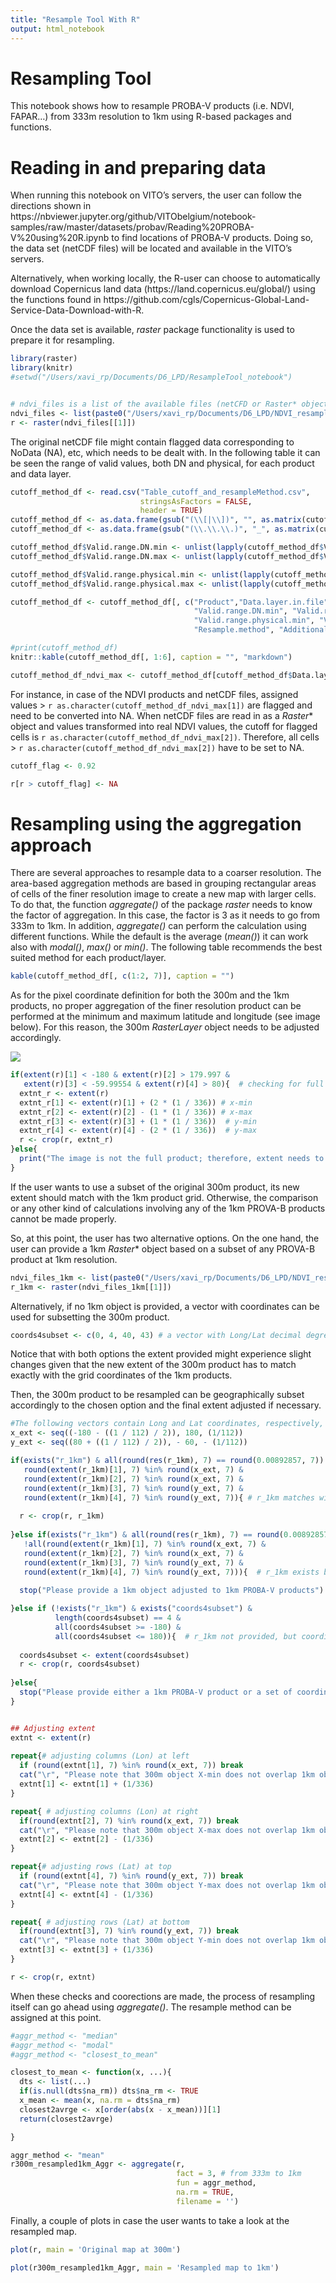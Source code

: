 ```yaml
---
title: "Resample Tool With R"
output: html_notebook
---
```


# Resampling Tool

This notebook shows how to resample PROBA-V products (i.e. NDVI, FAPAR...) from 333m resolution to 1km using R-based packages and functions.


# Reading in and preparing data 

When running this notebook on VITO’s servers, the user can follow the directions shown in 
https://nbviewer.jupyter.org/github/VITObelgium/notebook-samples/raw/master/datasets/probav/Reading%20PROBA-V%20using%20R.ipynb to find locations of PROBA-V products. Doing so, the data set (netCDF files) will be located and available in the VITO's servers.

Alternatively, when working locally, the R-user can choose to automatically download Copernicus land data (https://land.copernicus.eu/global/) using the functions found in https://github.com/cgls/Copernicus-Global-Land-Service-Data-Download-with-R. 

Once the data set is available, *raster* package functionality is used to prepare it for resampling. 

```r
library(raster)
library(knitr)
#setwd("/Users/xavi_rp/Documents/D6_LPD/ResampleTool_notebook")


# ndvi_files is a list of the available files (netCFD or Raster* objects)
ndvi_files <- list(paste0("/Users/xavi_rp/Documents/D6_LPD/NDVI_resample", "/ndvi300m_Cat_kk.tif"))
r <- raster(ndvi_files[[1]])

```


The original netCDF file might contain flagged data corresponding to NoData (NA), etc, which needs to be dealt with. In the following table it can be seen the range of valid values, both DN and physical, for each product and data layer.

```r
cutoff_method_df <- read.csv("Table_cutoff_and_resampleMethod.csv",
                             stringsAsFactors = FALSE,
                             header = TRUE)
cutoff_method_df <- as.data.frame(gsub("(\\[|\\])", "", as.matrix(cutoff_method_df)))
cutoff_method_df <- as.data.frame(gsub("(\\.\\.\\.)", "_", as.matrix(cutoff_method_df)))

cutoff_method_df$Valid.range.DN.min <- unlist(lapply(cutoff_method_df$Valid.range.DN, function(x) unlist(strsplit(as.character(x), "_"))[[1]]))
cutoff_method_df$Valid.range.DN.max <- unlist(lapply(cutoff_method_df$Valid.range.DN, function(x) unlist(strsplit(as.character(x), "_"))[[2]]))

cutoff_method_df$Valid.range.physical.min <- unlist(lapply(cutoff_method_df$Valid.range.physical, function(x) unlist(strsplit(as.character(x), "_"))[[1]]))
cutoff_method_df$Valid.range.physical.max <- unlist(lapply(cutoff_method_df$Valid.range.physical, function(x) unlist(strsplit(as.character(x), "_"))[[2]]))

cutoff_method_df <- cutoff_method_df[, c("Product","Data.layer.in.file",
                                         "Valid.range.DN.min", "Valid.range.DN.max",
                                         "Valid.range.physical.min", "Valid.range.physical.max",
                                         "Resample.method", "Additional.cutoff")]

#print(cutoff_method_df)
knitr::kable(cutoff_method_df[, 1:6], caption = "", "markdown")

cutoff_method_df_ndvi_max <- cutoff_method_df[cutoff_method_df$Data.layer.in.file == "NDVI", c(4, 6)]
```


For instance, in case of the NDVI products and netCDF files, assigned values > `r as.character(cutoff_method_df_ndvi_max[1])` are flagged and need to be converted into NA. When netCDF files are read in as a *Raster*\* object and values transformed into real NDVI values, the cutoff for flagged cells is `r as.character(cutoff_method_df_ndvi_max[2])`. Therefore, all cells > `r as.character(cutoff_method_df_ndvi_max[2])` have to be set to NA.



```r
cutoff_flag <- 0.92

r[r > cutoff_flag] <- NA
```



# Resampling using the aggregation approach

There are several approaches to resample data to a coarser resolution. The area-based aggregation methods are based in grouping rectangular areas of cells of the finer resolution image to create a new map with larger cells. To do that, the function *aggregate()* of the package *raster* needs to know the factor of aggregation. In this case, the factor is 3 as it needs to go from 333m to 1km. In addition, *aggregate()* can perform the calculation using different functions. While the default is the average (*mean()*) it can work also with *modal()*, *max()* or *min()*. The following table recommends the best suited method for each product/layer.

```r
kable(cutoff_method_df[, c(1:2, 7)], caption = "")

```


As for the pixel coordinate definition for both the 300m and the 1km products, no proper aggregation of the finer resolution product can be performed at the minimum and maximum latitude and longitude (see image below). For this reason, the 300m *RasterLayer* object needs to be adjusted accordingly.

![](Pixel_centre_example_CGLS.png)



```r
if(extent(r)[1] < -180 & extent(r)[2] > 179.997 &
   extent(r)[3] < -59.99554 & extent(r)[4] > 80){  # checking for full product (image)
  extnt_r <- extent(r)
  extnt_r[1] <- extent(r)[1] + (2 * (1 / 336)) # x-min
  extnt_r[2] <- extent(r)[2] - (1 * (1 / 336)) # x-max
  extnt_r[3] <- extent(r)[3] + (1 * (1 / 336))  # y-min
  extnt_r[4] <- extent(r)[4] - (2 * (1 / 336))  # y-max
  r <- crop(r, extnt_r)
}else{
  print("The image is not the full product; therefore, extent needs to be checked")
}
```


If the user wants to use a subset of the original 300m product, its new extent should match with the 1km product grid. Otherwise, the comparison or any other kind of calculations involving any of the 1km PROVA-B products cannot be made properly. 

So, at this point, the user has two alternative options. On the one hand, the user can provide a 1km *Raster*\* object based on a subset of any PROVA-B product at 1km resolution. 

```r
ndvi_files_1km <- list(paste0("/Users/xavi_rp/Documents/D6_LPD/NDVI_resample", "/ndvi1km_Cat.tif"))
r_1km <- raster(ndvi_files_1km[[1]])
```


Alternatively, if no 1km object is provided, a vector with coordinates can be used for subsetting the 300m product. 

```r
coords4subset <- c(0, 4, 40, 43) # a vector with Long/Lat decimal degrees in the form c(Xmin, Xmax, Ymin, Ymax)
```


Notice that with both options the extent provided might experience slight changes given that the new extent of the 300m product has to match exactly with the grid coordinates of the 1km products.

Then, the 300m product to be resampled can be geographically subset accordingly to the chosen option and the final extent adjusted if necessary.


```r
#The following vectors contain Long and Lat coordinates, respectively, of the 1km grid (edges of the cells):
x_ext <- seq((-180 - ((1 / 112) / 2)), 180, (1/112))
y_ext <- seq((80 + ((1 / 112) / 2)), - 60, - (1/112))
```

```r
if(exists("r_1km") & all(round(res(r_1km), 7) == round(0.00892857, 7)) &
   round(extent(r_1km)[1], 7) %in% round(x_ext, 7) & 
   round(extent(r_1km)[2], 7) %in% round(x_ext, 7) &
   round(extent(r_1km)[3], 7) %in% round(y_ext, 7) &
   round(extent(r_1km)[4], 7) %in% round(y_ext, 7)){ # r_1km matches with PROBA-V 1km products
  
  r <- crop(r, r_1km)
  
}else if(exists("r_1km") & all(round(res(r_1km), 7) == round(0.00892857, 7)) &
   !all(round(extent(r_1km)[1], 7) %in% round(x_ext, 7) & 
   round(extent(r_1km)[2], 7) %in% round(x_ext, 7) &
   round(extent(r_1km)[3], 7) %in% round(y_ext, 7) &
   round(extent(r_1km)[4], 7) %in% round(y_ext, 7))){  # r_1km exists but does not match with PROBA-V 1km products
  
  stop("Please provide a 1km object adjusted to 1km PROBA-V products")

}else if (!exists("r_1km") & exists("coords4subset") &
          length(coords4subset) == 4 &
          all(coords4subset >= -180) &
          all(coords4subset <= 180)){  # r_1km not provided, but coordinates to subset from
  
  coords4subset <- extent(coords4subset)
  r <- crop(r, coords4subset)
  
}else{
  stop("Please provide either a 1km PROBA-V product or a set of coordinates to cut from")
}


## Adjusting extent
extnt <- extent(r)
  
repeat{# adjusting columns (Lon) at left
  if (round(extnt[1], 7) %in% round(x_ext, 7)) break
  cat("\r", "Please note that 300m object X-min does not overlap 1km object X-min. Keep it in mind for further analysis")
  extnt[1] <- extnt[1] + (1/336)
}

repeat{ # adjusting columns (Lon) at right
  if(round(extnt[2], 7) %in% round(x_ext, 7)) break
  cat("\r", "Please note that 300m object X-max does not overlap 1km object X-max. Keep it in mind for further analysis")
  extnt[2] <- extnt[2] - (1/336)
}

repeat{# adjusting rows (Lat) at top
  if (round(extnt[4], 7) %in% round(y_ext, 7)) break
  cat("\r", "Please note that 300m object Y-max does not overlap 1km object Y-max. Keep it in mind for further analysis")
  extnt[4] <- extnt[4] - (1/336)
}

repeat{ # adjusting rows (Lat) at bottom
  if(round(extnt[3], 7) %in% round(y_ext, 7)) break
  cat("\r", "Please note that 300m object Y-min does not overlap 1km object Y-min. Keep it in mind for further analysis")
  extnt[3] <- extnt[3] + (1/336)
}

r <- crop(r, extnt)

```


When these checks and coorections are made, the process of resampling itself can go ahead using *aggregate()*. The resample method can be assigned at this point.

```r
#aggr_method <- "median"
#aggr_method <- "modal"
#aggr_method <- "closest_to_mean"

closest_to_mean <- function(x, ...){
  dts <- list(...)
  if(is.null(dts$na_rm)) dts$na_rm <- TRUE
  x_mean <- mean(x, na.rm = dts$na_rm)
  closest2avrge <- x[order(abs(x - x_mean))][1]
  return(closest2avrge)

}

aggr_method <- "mean"
r300m_resampled1km_Aggr <- aggregate(r,
                                     fact = 3, # from 333m to 1km  
                                     fun = aggr_method, 
                                     na.rm = TRUE, 
                                     filename = '')

```



Finally, a couple of plots in case the user wants to take a look at the resampled map.

```r
plot(r, main = 'Original map at 300m')
```

```r
plot(r300m_resampled1km_Aggr, main = 'Resampled map to 1km')
```


